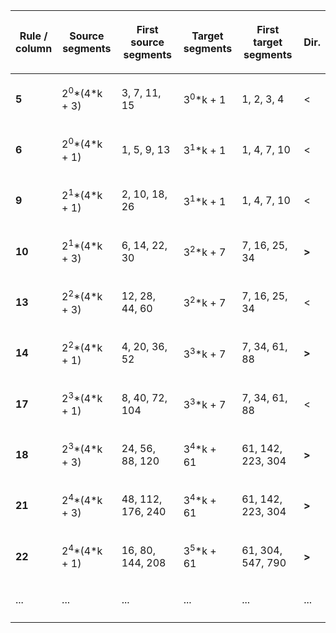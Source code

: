 <!--Generated with
<a href="https://github.com/gfis/fasces/blob/master/oeis/collatz/attachtab.pl" target="_blank">segment.pl</a>
at 2020-10-14 17:53:13;--> 
{| class="wikitable" style="text-align:left"
|-
!Rule /<br>column!!Source<br>segments                          !!First source<br>segments!!Target<br>segments!!First target<br>segments!!Dir.
|-
|'''5'''||2<sup>0</sup>*(4*k + 3)                  ||3, 7, 11, 15||3<sup>0</sup>*k + 1   ||1, 2, 3, 4||&lt;
|-
|'''6'''||2<sup>0</sup>*(4*k + 1)                  ||1, 5, 9, 13||3<sup>1</sup>*k    + 1||1, 4, 7, 10||&lt;
|-
|'''9'''||2<sup>1</sup>*(4*k + 1)                  ||2, 10, 18, 26||3<sup>1</sup>*k    + 1||1, 4, 7, 10||&lt;
|-
|'''10'''||2<sup>1</sup>*(4*k + 3)                  ||6, 14, 22, 30||3<sup>2</sup>*k    + 7||7, 16, 25, 34||'''&gt;'''
|-
|'''13'''||2<sup>2</sup>*(4*k + 3)                  ||12, 28, 44, 60||3<sup>2</sup>*k    + 7||7, 16, 25, 34||&lt;
|-
|'''14'''||2<sup>2</sup>*(4*k + 1)                  ||4, 20, 36, 52||3<sup>3</sup>*k    + 7||7, 34, 61, 88||'''&gt;'''
|-
|'''17'''||2<sup>3</sup>*(4*k + 1)                  ||8, 40, 72, 104||3<sup>3</sup>*k    + 7||7, 34, 61, 88||&lt;
|-
|'''18'''||2<sup>3</sup>*(4*k + 3)                  ||24, 56, 88, 120||3<sup>4</sup>*k   + 61||61, 142, 223, 304||'''&gt;'''
|-
|'''21'''||2<sup>4</sup>*(4*k + 3)                  ||48, 112, 176, 240||3<sup>4</sup>*k   + 61||61, 142, 223, 304||'''&gt;'''
|-
|'''22'''||2<sup>4</sup>*(4*k + 1)                  ||16, 80, 144, 208||3<sup>5</sup>*k   + 61||61, 304, 547, 790||'''&gt;'''
|-
|...||...||...||...||...||...
|-
|}
